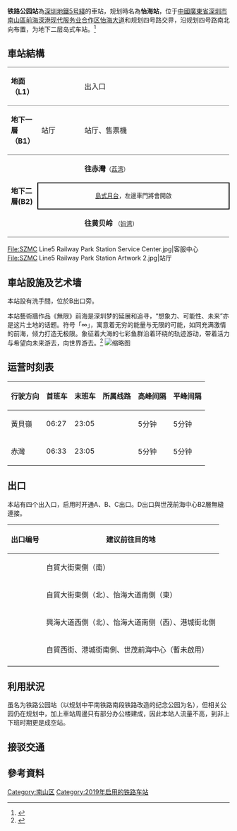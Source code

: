 {{noteTA
|G1=Transport
}}
{{Pathnav|深圳地鐵}}
{{Infobox station
|name = 铁路公园
|eng_name = Railway Park
|livery = yellow 
|namecolour = black
|linecolour =  {{深圳地铁色彩|5}}
|image = SZMC Line5 Railway Park Station Platform 1.jpg 
|borough = {{CHN}}[[廣東省|廣東省]][[深圳市|深圳市]][[南山區_(深圳市)|南山區]][[前海深港现代服务业合作区|前海深港现代服务业合作区]]
|address = [[怡海大道|怡海大道]]和规划四号路交界
|coordinates = {{coord|22|13|10.0|N|113|53|23.4|E|display=it|type:railwaystation}}
|map = 
|colour = {{colorbox|Yellow}} 黃色
|line= {{深圳地鐵|5|sl}}
|hours = 
|connection =
|opened = {{深圳地鐵|5|s}}：2019年9月28日
|services = {{Adjacent stations|system=Shenzhen Metro|line1=5|left1=荔湾|right1=妈湾}}
|structure = 地下車站
|platformtype =[[島式月台|島式月台]]
|platform = 2
|exits = 4
|route_map = {{Routemap|inline=yes|legend=no|map=
utSTRf!~MFADEg\utSTRg!~MFADEg~~{{RoutemapRoute|Licon=U|{{站|妈湾|妈湾站 (地鐵)}}}}
utSTR+BSl\utSTR+BSr!~num2r
utSTR+BSl!~num1l\utSTR+BSr~~<small>B2</small>
utSTRf!~MFADEf\utSTRg!~MFADEf~~{{RoutemapRoute|Licon=D|{{站|荔湾}}}}
}}}}
'''铁路公园站'''為[[深圳地鐵5号綫|深圳地鐵5号綫]]的車站，规划時名為'''怡海站'''，位于[[中華人民共和國|中國]][[廣東省|廣東省]][[深圳市|深圳市]][[南山區_(深圳市)|南山區]][[前海深港现代服务业合作区|前海深港现代服务业合作区]][[怡海大道|怡海大道]]和规划四号路交界，沿规划四号路南北向布置，为地下二层岛式车站。<ref>{{cite web|url=http://www.szmc.net/page/plan/build.html?code=138250|title=5号线二期站点介绍|publisher=[[深圳地鐵|深圳地鐵]]|language=zh-hans|access-date=2016-08-19|archive-url=https://web.archive.org/web/20171029065919/http://www.szmc.net/page/plan/build.html?code=138250|archive-date=2017-10-29|dead-url=yes}}</ref>

==車站結構==
{|cellspacing=0 cellpadding=3
|-
|style="border-top:solid 1px gray;border-bottom:solid 1px gray;" valign=top width=50|'''地面（L1）'''
|style="border-top:solid 1px gray;border-bottom:solid 1px gray;" valign=top width=100|
|style="border-top:solid 1px gray;border-bottom:solid 1px gray;" valign=top width=400|出入口
|-
|style="border-top:solid 1px gray;border-bottom:solid 1px gray;" valign=top width=50|'''地下一層（B1）'''
|style="border-top:solid 1px gray;border-bottom:solid 1px gray;" valign=top width=100|站厅
|style="border-top:solid 1px gray;border-bottom:solid 1px gray;" valign=top width=400|站厅、售票機
|-
|style="border-bottom:solid 1px gray;" rowspan=3 valign=top|'''地下二層(B2)'''
|style="border-bottom:solid 1px gray;"|
|{{arrow|L}} '''{{深圳地鐵|5|c}}往赤灣'''<small>（[[荔湾站|荔湾]]）</small>
|-
|style="border-right:solid 2px black;border-left:solid 2px black;border-top:solid 2px black;border-bottom:solid 2px black;" colspan=2|<center><small>[[島式月台|島式月台]]，左邊車門將會開啟</small></center>
|-
|style="border-bottom:solid 1px gray;"|
|style="border-bottom:solid 1px gray;"|'''{{深圳地鐵|5|c}}往黄贝岭''' <small>（[[妈湾站_(地铁)|妈湾]]）</small>{{arrow|R}}
|}
{{multiple image|align=center|direction=vertical|width=800|image1=SZMC Line5 Railway Park Station Platform 1 PANO.jpg|caption1=<center>1號月台全景圖，(2019年10月）</center>|image2=SZMC Line5 Railway Park Station Platform 2 PANO.jpg|caption2=<center>2號月台全景圖，(2019年10月）</center>}}
<gallery>
File:SZMC Line5 Railway Park Station Service Center.jpg|客服中心
File:SZMC Line5 Railway Park Station Artwork 2.jpg|站厅
</gallery>
{{clr}}

==車站設施及艺术墙==
本站設有洗手間，位於B出口旁。

本站藝術牆作品《無限》前海是深圳梦的延展和追寻，“想象力、可能性、未来”亦是这片土地的话题。符号「∞」，寓意着无穷的能量与无限的可能，如同充满激情的前海，倾力打造无极限。象征着大海的七彩鱼群沿着环绕的轨迹游动，带着活力与希望向未来游去，向世界游去。<ref>{{Cite web|title=5号线作品导览|url=http://artmetro.sxl.cn/5-1|accessdate=2019-10-05|work=欢迎进入深圳地铁“美术馆”线上平台|language=zh-CN|archive-date=2019-10-18|archive-url=https://web.archive.org/web/20191018220524/http://artmetro.sxl.cn/5-1|dead-url=no}}</ref>
[[File:SZMC_Line5_Railway_Park_Station_Artwork.jpg|缩略图]]

==运营时刻表==
{| class="wikitable"
|-
! 行驶方向 !! 首班车 !! 末班车 !! 所属线路 !! 高峰间隔 !! 平峰间隔
|-
|黃貝嶺||06:27||23:05||{{深圳地鐵|5|c}}||5分钟||5分钟
|-
|赤灣||06:33||23:05||{{深圳地鐵|5|c}}||5分钟||5分钟
|}
== 出口 ==
本站有四个出入口，启用时开通A、B、C出口。D出口與世茂前海中心B2層無縫連接。
{| class="wikitable"
|-
! 出口编号!! 建议前往目的地
|-
| {{港鐵出口|A}} ||自貿大街東側（南）
|-
| {{港鐵出口|B|附=升}}||自貿大街東側（北）、怡海大道南側（東）
|-
| {{港鐵出口|C}} ||興海大道西側（北）、怡海大道南侧（西）、港城街北側
|-
| {{港鐵出口|D}} ||自貿西街、港城街南側、世茂前海中心（暫未啟用）
|-
|  bgcolor="#EEEEEE" colspan=3  |{{港鐵出口|註=升}}
|}

==利用狀況==
虽名为铁路公园站（以规划中平南铁路南段铁路改造的纪念公园为名），但相关公园仍在规划中，加上車站周邊只有部分办公楼建成，因此本站人流量不高，到非上下班时期更是成空站。

==接驳交通==
{{深圳巴士路线列表|format=noco|header=铁路公园地铁站|B991}}
{{深圳巴士路线列表|format=noco|header=信利康大厦|B991|E3|M347|M364|M409|M430|M489|42|81|234}}

==參考資料==
<references/>
{{深圳地鐵5號線車站}}
{{深圳地鐵車站列表|SZM}}
{{前海深港現代服務業合作區}}

[[Category:南山区|Category:南山区]]
[[Category:2019年启用的铁路车站|Category:2019年启用的铁路车站]]